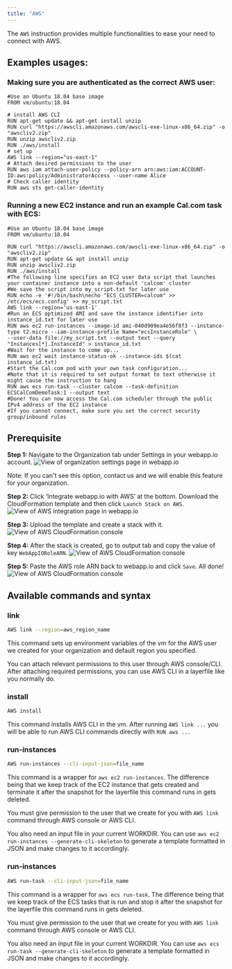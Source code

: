 ```yaml
---
title: "AWS"
---
```


The `AWS` instruction provides multiple functionalities to ease your need to
connect with AWS.

## Examples usages:

### Making sure you are authenticated as the correct AWS user:

```docker Layerfile
#Use an Ubuntu 18.04 base image
FROM vm/ubuntu:18.04

# install AWS CLI
RUN apt-get update && apt-get install unzip
RUN curl "https://awscli.amazonaws.com/awscli-exe-linux-x86_64.zip" -o "awscliv2.zip"
RUN unzip awscliv2.zip
RUN ./aws/install
# set up
AWS link --region="us-east-1"
# Attach desired permissions to the user
RUN aws iam attach-user-policy --policy-arn arn:aws:iam:ACCOUNT-ID:aws:policy/AdministratorAccess --user-name Alice
# Check caller identity
RUN aws sts get-caller-identity
```

### Running a new EC2 instance and run an example Cal.com task with ECS:

```docker Layerfile
#Use an Ubuntu 18.04 base image
FROM vm/ubuntu:18.04

RUN curl "https://awscli.amazonaws.com/awscli-exe-linux-x86_64.zip" -o "awscliv2.zip"
RUN apt-get update && apt install unzip
RUN unzip awscliv2.zip
RUN ./aws/install
#The following line specifies an EC2 user data script that launches your container instance into a non-default 'calcom' cluster
#We save the script into my_script.txt for later use
RUN echo -e '#!/bin/bash\necho "ECS_CLUSTER=calcom" >> /etc/ecs/ecs.config' >> my_script.txt
AWS link --region='us-east-1'
#Run an ECS optimized AMI and save the instance identifier into instance_id.txt for later use
RUN aws ec2 run-instances --image-id ami-040d909ea4e56f8f3 --instance-type t2.micro --iam-instance-profile Name="ecsInstanceRole" \
--user-data file://my_script.txt --output text --query "Instances[*].InstanceId" > instance_id.txt
#Wait for the instance to come up...
RUN aws ec2 wait instance-status-ok --instance-ids $(cat instance_id.txt)
#Start the Cal.com pod with your own task configuration...
#Note that it is required to set output format to text otherwise it might cause the instruction to hang
RUN aws ecs run-task --cluster calcom --task-definition ECSCalComDemoTask:1 --output text
#Done! You can now access the Cal.com scheduler through the public IPv4 address of the EC2 instance
#If you cannot connect, make sure you set the correct security group/inbound rules
```

## Prerequisite

**Step 1:** Navigate to the Organization tab under Settings in your webapp.io
account.
![View of organization settings page in webapp.io](../resources/aws_1.png)

Note: If you can't see this option, contact us and we will enable this feature
for your organization.

**Step 2:** Click ‘Integrate webapp.io with AWS’ at the bottom. Download the
CloudFormation template and then click `Launch Stack on AWS`.
![View of AWS integration page in webapp.io](../resources/aws_2.png)

**Step 3:** Upload the template and create a stack with it.
![View of AWS CloudFormation console](../resources/aws_3.png)

**Step 4:** After the stack is created, go to output tab and copy the value of
key `WebAppIORoleARN`.
![View of AWS CloudFormation console](../resources/aws_4.png)

**Step 5:** Paste the AWS role ARN back to webapp.io and click `Save`. All done!
![View of AWS CloudFormation console](../resources/aws_5.png)

## Available commands and syntax

### link

```bash
AWS link --region=aws_region_name
```

This command sets up environment variables of the vm for the AWS user we created for your organization and default region you specified.

You can attach relevant permissions to this user through AWS console/CLI. After attaching required permissions, you can use AWS CLI in a layerfile like you normally do.

### install

```bash
AWS install
```

This command installs AWS CLI in the vm. After running `AWS link ...` you will be able to run AWS CLI commands directly with `RUN aws ...`

### run-instances

```bash
AWS run-instances --cli-input-json=file_name
```

This command is a wrapper for `aws ec2 run-instances`. The difference being that we keep track of the EC2 instance that gets created and terminate it after the snapshot for the layerfile this command runs in gets deleted.

You must give permission to the user that we create for you with `AWS link` command through AWS console or AWS CLI.

You also need an input file in your current WORKDIR. You can use `aws ec2 run-instances --generate-cli-skeleton` to generate a template formatted in JSON and make changes to it accordingly.

### run-instances

```bash
AWS run-task --cli-input-json=file_name
```

This command is a wrapper for `aws ecs run-task`. The difference being that we keep track of the ECS tasks that is run and stop it after the snapshot for the layerfile this command runs in gets deleted.

You must give permission to the user that we create for you with `AWS link` command through AWS console or AWS CLI.

You also need an input file in your current WORKDIR. You can use `aws ecs run-task --generate-cli-skeleton` to generate a template formatted in JSON and make changes to it accordingly.
